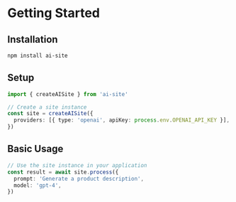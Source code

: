 # Getting Started

## Installation

```bash
npm install ai-site
```

## Setup

```typescript
import { createAISite } from 'ai-site'

// Create a site instance
const site = createAISite({
  providers: [{ type: 'openai', apiKey: process.env.OPENAI_API_KEY }],
})
```

## Basic Usage

```typescript
// Use the site instance in your application
const result = await site.process({
  prompt: 'Generate a product description',
  model: 'gpt-4',
})
```
